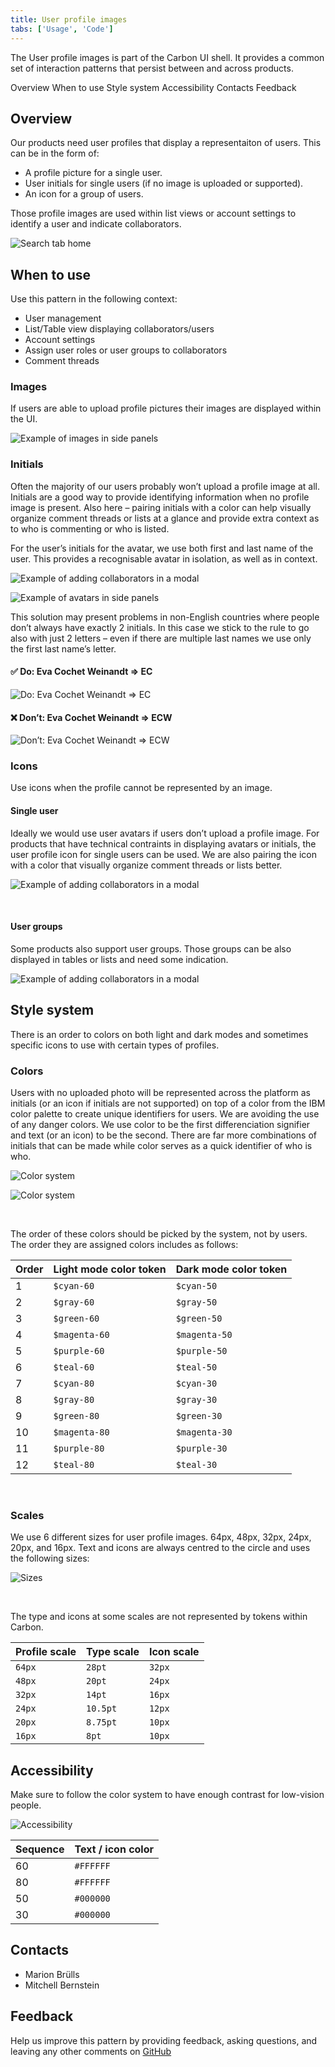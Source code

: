 ```yaml
---
title: User profile images
tabs: ['Usage', 'Code']
---
```


<PageDescription>

The User profile images is part of the Carbon UI shell. It provides a common set of interaction patterns that persist between and across products.

</PageDescription>

<AnchorLinks>
<AnchorLink>Overview</AnchorLink>
<AnchorLink>When to use</AnchorLink>
<AnchorLink>Style system</AnchorLink>
<AnchorLink>Accessibility</AnchorLink>
<AnchorLink>Contacts</AnchorLink>
<AnchorLink>Feedback</AnchorLink>
</AnchorLinks>

## Overview

Our products need user profiles that display a representaiton of users. This can be in the form of:
- A profile picture for a single user.
- User initials for single users (if no image is uploaded or supported).
- An icon for a group of users.

Those profile images are used within list views or account settings to identify a user and indicate collaborators. 

<Row>
<Column colMd={8} colLg={8}>

![Search tab home](images/profile-overview.png)

</Column>
</Row>

## When to use

Use this pattern in the following context:
- User management
- List/Table view displaying collaborators/users
- Account settings
- Assign user roles or user groups to collaborators
- Comment threads

### Images

If users are able to upload profile pictures their images are displayed within the UI. 

<Row>
<Column colMd={8} colLg={8}>

![Example of images in side panels](images/example-side-panels-images.png)

</Column>
</Row>

### Initials

Often the majority of our users probably won’t upload a profile image at all. Initials are a good way to provide identifying information when no profile image is present. Also here – pairing initials with a color can help visually organize comment threads or lists at a glance and provide extra context as to who is commenting or who is listed.

For the user’s initials for the avatar, we use both first and last name of the user. This provides a recognisable avatar in isolation, as well as in context. 

<Row>
<Column colMd={8} colLg={8}>

![Example of adding collaborators in a modal](images/profile-modal-letters.png)

![Example of avatars in side panels](images/example-side-panels-avatars.jpg)

</Column>
</Row>

This solution may present problems in non-English countries where people don’t always have exactly 2 initials. In this case we stick to the rule to go also with just 2 letters – even if there are multiple last names we use only the first last name’s letter.

<Row>
<Column colMd={8} colLg={8}>

#### ✅ Do: Eva Cochet Weinandt => EC

![Do: Eva Cochet Weinandt => EC](images/Do.png)

#### ❌ Don’t: Eva Cochet Weinandt => ECW

![Don’t: Eva Cochet Weinandt => ECW](images/Dont.png)

</Column>
</Row>

### Icons

Use icons when the profile cannot be represented by an image.

<Row>
<Column colMd={8} colLg={8}>

#### Single user

Ideally we would use user avatars if users don’t upload a profile image. For products that have technical contraints in displaying avatars or initials, the user profile icon for single users can be used. We are also pairing the icon with a color that visually organize comment threads or lists better.

![Example of adding collaborators in a modal](images/profile-icon-single.png)

<br />

#### User groups

Some products also support user groups. Those groups can be also displayed in tables or lists and need some indication.

![Example of adding collaborators in a modal](images/profile-icon-group.png)

</Column>
</Row>


## Style system

There is an order to colors on both light and dark modes and sometimes specific icons to use with certain types of profiles.

### Colors

Users with no uploaded photo will be represented across the platform as initials (or an icon if initials are not supported) on top of a color from the IBM color palette to create unique identifiers for users. We are avoiding the use of any danger colors. We use color to be the first differenciation signifier and text (or an icon) to be the second. There are far more combinations of initials that can be made while color serves as a quick identifier of who is who.

<Row>
<Column colMd={8} colLg={8}>

![Color system](images/color-system-light.png)

![Color system](images/color-system-dark.png)

<br />

The order of these colors should be picked by the system, not by users. The order they are assigned colors includes as follows:

| Order | Light mode color token | Dark mode color token |
| :--   | :--      | :--         |
| 1 | `$cyan-60` | `$cyan-50` |
| 2 | `$gray-60` | `$gray-50` |
| 3 | `$green-60` | `$green-50` |
| 4 | `$magenta-60` | `$magenta-50` |
| 5 | `$purple-60` | `$purple-50` |
| 6 | `$teal-60` | `$teal-50` |
| 7 | `$cyan-80` | `$cyan-30` |
| 8 | `$gray-80` | `$gray-30` |
| 9 | `$green-80` | `$green-30` |
| 10 | `$magenta-80` | `$magenta-30` |
| 11 | `$purple-80` | `$purple-30` |
| 12 | `$teal-80` | `$teal-30` |


</Column>
</Row>

<br />

### Scales

We use 6 different sizes for user profile images. 64px, 48px, 32px, 24px, 20px, and 16px. Text and icons are always centred to the circle and uses the following sizes: 

<Row>
<Column colMd={8} colLg={8}>

![Sizes](images/profile-sizes.png)

<br />

The type and icons at some scales are not represented by tokens within Carbon.

| Profile scale | Type scale | Icon scale |
| :--           | :--        | :--        |
| `64px`        | `28pt`     | `32px`     |
| `48px`        | `20pt`     | `24px`     |
| `32px`        | `14pt`     | `16px`     |
| `24px`        | `10.5pt`   | `12px`     |
| `20px`        | `8.75pt`   | `10px`     |
| `16px`        | `8pt`      | `10px`     |

</Column>
</Row>

## Accessibility

Make sure to follow the color system to have enough contrast for low-vision people. 

<Row>
<Column colMd={8} colLg={8}>

![Accessibility](images/accessibility.png)

| Sequence | Text / icon color |
| :--      | :--               |
| 60       | `#FFFFFF`         | 
| 80       | `#FFFFFF`         | 
| 50       | `#000000`         | 
| 30       | `#000000`         | 


</Column>
</Row>



## Contacts

- Marion Brülls
- Mitchell Bernstein

## Feedback

Help us improve this pattern by providing feedback, asking questions, and leaving any other comments on [GitHub](https://github.ibm.com/CDAI-design/pal)